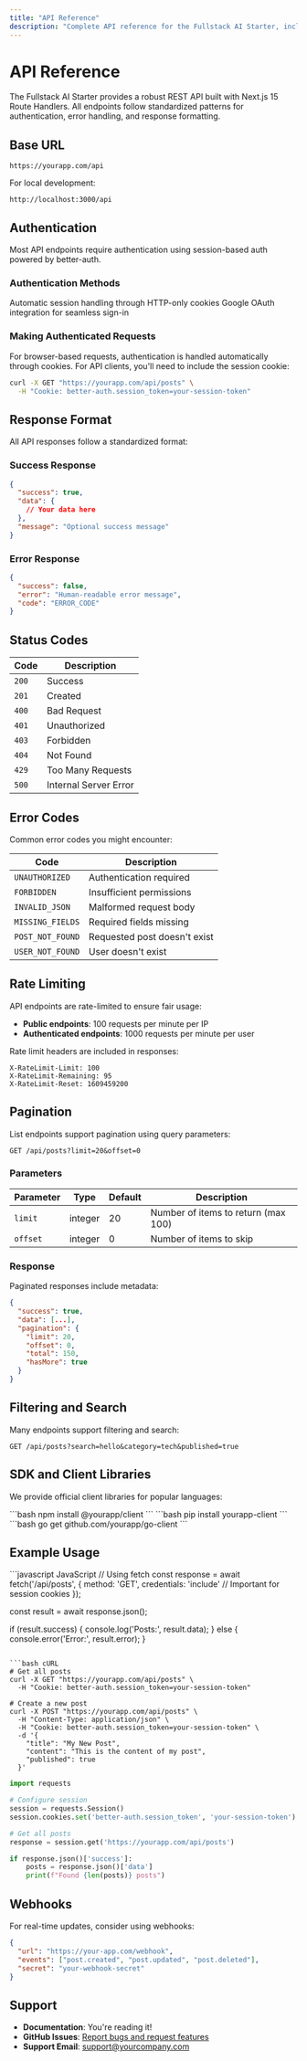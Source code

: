 ```yaml
---
title: "API Reference"
description: "Complete API reference for the Fullstack AI Starter, including authentication, error handling, and endpoint documentation."
---
```


# API Reference

The Fullstack AI Starter provides a robust REST API built with Next.js 15 Route Handlers. All endpoints follow standardized patterns for authentication, error handling, and response formatting.

## Base URL

```
https://yourapp.com/api
```

For local development:
```
http://localhost:3000/api
```

## Authentication

Most API endpoints require authentication using session-based auth powered by better-auth.

### Authentication Methods

<CardGroup cols={2}>
  <Card title="Session-based" icon="cookie">
    Automatic session handling through HTTP-only cookies
  </Card>
  <Card title="OAuth Providers" icon="shield">
    Google OAuth integration for seamless sign-in
  </Card>
</CardGroup>

### Making Authenticated Requests

For browser-based requests, authentication is handled automatically through cookies. For API clients, you'll need to include the session cookie:

```bash
curl -X GET "https://yourapp.com/api/posts" \
  -H "Cookie: better-auth.session_token=your-session-token"
```

## Response Format

All API responses follow a standardized format:

### Success Response
```json
{
  "success": true,
  "data": {
    // Your data here
  },
  "message": "Optional success message"
}
```

### Error Response
```json
{
  "success": false,
  "error": "Human-readable error message",
  "code": "ERROR_CODE"
}
```

## Status Codes

| Code | Description |
|------|-------------|
| `200` | Success |
| `201` | Created |
| `400` | Bad Request |
| `401` | Unauthorized |
| `403` | Forbidden |
| `404` | Not Found |
| `429` | Too Many Requests |
| `500` | Internal Server Error |

## Error Codes

Common error codes you might encounter:

| Code | Description |
|------|-------------|
| `UNAUTHORIZED` | Authentication required |
| `FORBIDDEN` | Insufficient permissions |
| `INVALID_JSON` | Malformed request body |
| `MISSING_FIELDS` | Required fields missing |
| `POST_NOT_FOUND` | Requested post doesn't exist |
| `USER_NOT_FOUND` | User doesn't exist |

## Rate Limiting

API endpoints are rate-limited to ensure fair usage:

- **Public endpoints**: 100 requests per minute per IP
- **Authenticated endpoints**: 1000 requests per minute per user

Rate limit headers are included in responses:

```http
X-RateLimit-Limit: 100
X-RateLimit-Remaining: 95
X-RateLimit-Reset: 1609459200
```

## Pagination

List endpoints support pagination using query parameters:

```
GET /api/posts?limit=20&offset=0
```

### Parameters

| Parameter | Type | Default | Description |
|-----------|------|---------|-------------|
| `limit` | integer | 20 | Number of items to return (max 100) |
| `offset` | integer | 0 | Number of items to skip |

### Response

Paginated responses include metadata:

```json
{
  "success": true,
  "data": [...],
  "pagination": {
    "limit": 20,
    "offset": 0,
    "total": 150,
    "hasMore": true
  }
}
```

## Filtering and Search

Many endpoints support filtering and search:

```
GET /api/posts?search=hello&category=tech&published=true
```

## SDK and Client Libraries

We provide official client libraries for popular languages:

<CardGroup cols={3}>
  <Card title="JavaScript/TypeScript" icon="js">
    ```bash
    npm install @yourapp/client
    ```
  </Card>
  <Card title="Python" icon="python">
    ```bash
    pip install yourapp-client
    ```
  </Card>
  <Card title="Go" icon="golang">
    ```bash
    go get github.com/yourapp/go-client
    ```
  </Card>
</CardGroup>

## Example Usage

<CodeGroup>
  ```javascript JavaScript
  // Using fetch
  const response = await fetch('/api/posts', {
    method: 'GET',
    credentials: 'include' // Important for session cookies
  });

  const result = await response.json();

  if (result.success) {
    console.log('Posts:', result.data);
  } else {
    console.error('Error:', result.error);
  }
  ```

  ```bash cURL
  # Get all posts
  curl -X GET "https://yourapp.com/api/posts" \
    -H "Cookie: better-auth.session_token=your-session-token"

  # Create a new post
  curl -X POST "https://yourapp.com/api/posts" \
    -H "Content-Type: application/json" \
    -H "Cookie: better-auth.session_token=your-session-token" \
    -d '{
      "title": "My New Post",
      "content": "This is the content of my post",
      "published": true
    }'
  ```

  ```python Python
  import requests

  # Configure session
  session = requests.Session()
  session.cookies.set('better-auth.session_token', 'your-session-token')

  # Get all posts
  response = session.get('https://yourapp.com/api/posts')

  if response.json()['success']:
      posts = response.json()['data']
      print(f"Found {len(posts)} posts")
  ```
</CodeGroup>

## Webhooks

For real-time updates, consider using webhooks:

```json
{
  "url": "https://your-app.com/webhook",
  "events": ["post.created", "post.updated", "post.deleted"],
  "secret": "your-webhook-secret"
}
```

## Support

- **Documentation**: You're reading it!
- **GitHub Issues**: [Report bugs and request features](https://github.com/yourcompany/fullstack-ai-starter/issues)
- **Support Email**: [support@yourcompany.com](mailto:support@yourcompany.com)